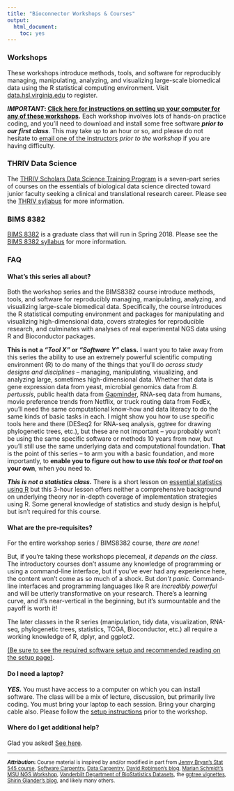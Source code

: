 ```yaml
---
title: "Bioconnector Workshops & Courses"
output: 
  html_document:
    toc: yes
---
```


### Workshops

These workshops introduce methods, tools, and software for reproducibly managing, manipulating, analyzing, and visualizing large-scale biomedical data using the R statistical computing environment. Visit [data.hsl.virginia.edu](http://data.hsl.virginia.edu/) to register.

**_IMPORTANT_: [Click here for instructions on setting up your computer for any of these workshops](setup.html).** Each workshop involves lots of hands-on practice coding, and you'll need to download and install some free software **_prior to our first class_**. This may take up to an hour or so, and please do not hesitate to [email one of the instructors](people.html) _prior to the workshop_ if you are having difficulty.

### THRIV Data Science

The [THRIV Scholars Data Science Training Program](thriv.html) is a seven-part series of courses on the essentials of biological data science directed toward junior faculty seeking a clinical and translational research career. Please see the [THRIV syllabus](thriv.html) for more information.

### BIMS 8382

[BIMS 8382](bims8382.html) is a graduate class that will run in Spring 2018. Please see the [BIMS 8382 syllabus](bims8382.html) for more information.



### FAQ

#### What's this series all about? 

Both the workshop series and the BIMS8382 course introduce methods, tools, and software for reproducibly managing, manipulating, analyzing, and visualizing large-scale biomedical data. Specifically, the course introduces the R statistical computing environment and packages for manipulating and visualizing high-dimensional data, covers strategies for reproducible research, and culminates with analyses of real experimental NGS data using R and Bioconductor packages.

**This is not a _"Tool X"_ or _"Software Y"_ class.** I want you to take away from this series the ability to use an extremely powerful scientific computing environment (R) to do many of the things that you'll do _across study designs and disciplines_ -- managing, manipulating, visualizing, and analyzing large, sometimes high-dimensional data. Whether that data is gene expression data from yeast, microbial genomics data from _B. pertussis_, public health data from [Gapminder](http://www.gapminder.org/), RNA-seq data from humans, movie preference trends from Netflix, or truck routing data from FedEx, you'll need the same computational know-how and data literacy to do the same kinds of basic tasks in each. I might show you how to use specific tools here and there (DESeq2 for RNA-seq analysis, ggtree for drawing phylogenetic trees, etc.), but these are not important -- you probably won't be using the same specific software or methods 10 years from now, but you'll still use the same underlying data and computational foundation. **That** is the point of this series -- to arm you with a basic foundation, and more importantly, to **enable you to figure out how to use _this tool_ or _that tool_ on your own**, when you need to.

**_This is not a statistics class._** There is a short lesson on [essential statistics using R](r-stats.html) but this 3-hour lesson offers neither a comprehensive background on underlying theory nor in-depth coverage of implementation strategies using R. Some general knowledge of statistics and study design is helpful, but isn't required for this course.


#### What are the pre-requisites?

For the entire workshop series / BIMS8382 course, _there are none!_

But, if you're taking these workshops piecemeal, _it depends on the class_. The introductory courses don't assume any knowledge of programming or using a command-line interface, but if you've ever had any experience here, the content won't come as so much of a shock. But _don't panic._ Command-line interfaces and programming languages like R are _incredibly powerful_ and will be utterly transformative on your research. There's a learning curve, and it's near-vertical in the beginning, but it's surmountable and the payoff is worth it!

The later classes in the R series (manipulation, tidy data, visualization, RNA-seq, phylogenetic trees, statistics, TCGA, Bioconductor, etc.) all require a working knowledge of R, dplyr, and ggplot2.

 [(Be sure to see the required software setup and recommended reading on the setup page)](setup.html).

<!-- 
## Can I audit this course?

Yes! However, **_you will be expected to attend every class meeting, participate in coding exercises during class, and complete any and all assignments_**, just as if you are taking the course for credit. 

**_UPDATE Feb 9 2016_**: The class is currently full.

[Click here to register to request to audit](https://docs.google.com/forms/d/1tHO-X4DupnHgIEsUei0K3kX5_UfLRK-y2KfxmxC6Ux0/viewform). The first day of the course is Monday, Feb 15, 2016. One week prior to the course starting, I will allow anyone who's requested to audit into the course, giving priority to people registering for credit. There are still plenty of seats open, so good chances you'll be able to get in.
-->

<!--
## Where will the class meet?

Carter Classroom, Health Sciences Library room 1211. This is downstairs one floor to the right (across the hall from Stephen Turner's office).
-->

#### Do I need a laptop?

**_YES._** You must have access to a computer on which you can install software. The class will be a mix of lecture, discussion, but primarily live coding. You must bring your laptop to each session. Bring your charging cable also. Please follow the [setup instructions](setup.html) prior to the workshop.

#### Where do I get additional help?

Glad you asked! [See here](help.html).



----

<small>**_Attribution_:** Course material is inspired by and/or modified in part from [Jenny Bryan's Stat 545 course](http://stat545-ubc.github.io/), [Software Carpentry](http://software-carpentry.org/), [Data Carpentry](http://datacarpentry.org/), [David Robinson's blog](http://varianceexplained.org/), [Marian Schmidt's MSU NGS Workshop](https://github.com/marschmi/NGS2015_RMarkdown_Reproducibility), [Vanderbilt Department of BioStatistics Datasets](http://biostat.mc.vanderbilt.edu/wiki/Main/DataSets?CGISESSID=10713f6d891653ddcbb7ddbdd9cffb79), the [ggtree vignettes](http://bioconductor.org/packages/release/bioc/html/ggtree.html), [Shirin Glander's blog](https://shiring.github.io/machine_learning/2016/11/27/flu_outcome_ML_post), and likely many others.</small>